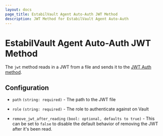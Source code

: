 ```yaml
---
layout: docs
page_title: EstabilVault Agent Auto-Auth JWT Method
description: JWT Method for EstabilVault Agent Auto-Auth
---
```


# EstabilVault Agent Auto-Auth JWT Method

The `jwt` method reads in a JWT from a file and sends it to the [JWT Auth
method](/docs/auth/jwt).

## Configuration

- `path` `(string: required)` - The path to the JWT file

- `role` `(string: required)` - The role to authenticate against on Vault

- `remove_jwt_after_reading` `(bool: optional, defaults to true)` -
  This can be set to `false` to disable the default behavior of removing the
  JWT after it's been read.
